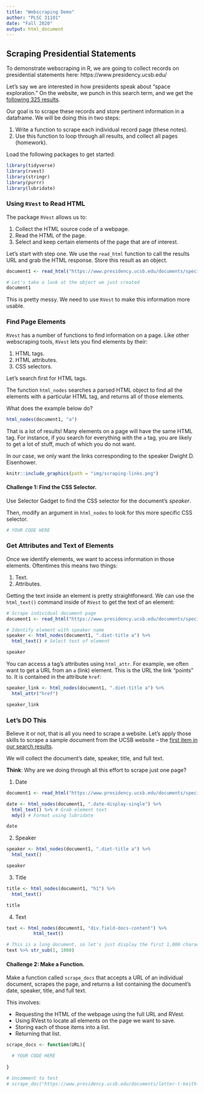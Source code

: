 ```yaml
---
title: "Webscraping Demo"
author: "PLSC 31101"
date: "Fall 2020"
output: html_document
---
```


## Scraping Presidential Statements

To demonstrate webscraping in R, we are going to collect records on presidential statements here: https://www.presidency.ucsb.edu/

Let's say we are interested in how presidents speak about "space exploration." On the website, we punch in this search term, and we get the [following 325 results](https://www.presidency.ucsb.edu/advanced-search?field-keywords=%22space+exploration%22&field-keywords2=&field-keywords3=&from%5Bdate%5D=&to%5Bdate%5D=&person2=&items_per_page=100). 

Our goal is to scrape these records and store pertinent information in a dataframe. We will be doing this in two steps:

1. Write a function to scrape each individual record page (these notes).
2. Use this function to loop through all results, and collect all pages (homework).

Load the following packages to get started:

```r
library(tidyverse)
library(rvest)
library(stringr)
library(purrr)
library(lubridate)
```

### Using `RVest` to Read HTML

The package `RVest` allows us to:

1. Collect the HTML source code of a webpage.
2. Read the HTML of the page.
3. Select and keep certain elements of the page that are of interest.

Let's start with step one. We use the `read_html` function to call the results URL and grab the HTML response. Store this result as an object.

```r
document1 <- read_html("https://www.presidency.ucsb.edu/documents/special-message-the-congress-relative-space-science-and-exploration")

# Let's take a look at the object we just created
document1
```
This is pretty messy. We need to use `RVest` to make this information more usable.

### Find Page Elements

`RVest` has a number of functions to find information on a page. Like other webscraping tools, `RVest` lets you find elements by their:

1. HTML tags.
2. HTML attributes.
3. CSS selectors.

Let's search first for HTML tags.

The function `html_nodes` searches a parsed HTML object to find all the elements with a particular HTML tag, and returns all of those elements.

What does the example below do?

```r
html_nodes(document1, "a")
```

That is a lot of results! Many elements on a page will have the same HTML tag. For instance, if you search for everything with the `a` tag, you are likely to get a lot of stuff, much of which you do not want. 

In our case, we only want the links corresponding to the speaker Dwight D. Eisenhower.

```r
knitr::include_graphics(path = "img/scraping-links.png")
```

#### Challenge 1: Find the CSS Selector. {-}

Use Selector Gadget to find the CSS selector for the document's *speaker*.

Then, modify an argument in `html_nodes` to look for this more specific CSS selector.

```r
# YOUR CODE HERE
```

### Get Attributes and Text of Elements

Once we identify elements, we want to access information in those elements. Oftentimes this means two things:

1) Text.
2) Attributes.

Getting the text inside an element is pretty straightforward. We can use the `html_text()` command inside of `RVest` to get the text of an element:

```r
# Scrape individual document page
document1 <- read_html("https://www.presidency.ucsb.edu/documents/special-message-the-congress-relative-space-science-and-exploration")

# Identify element with speaker name
speaker <- html_nodes(document1, ".diet-title a") %>% 
  html_text() # Select text of element

speaker
```

You can access a tag's attributes using `html_attr`. For example, we often want to get a URL from an `a` (link) element. This is the URL the link "points" to. It is contained in the attribute `href`:

```r
speaker_link <- html_nodes(document1, ".diet-title a") %>% 
  html_attr("href")

speaker_link
```

### Let's DO This

Believe it or not, that is all you need to scrape a website. Let's apply those skills to scrape a sample document from the UCSB website -- the [first item in our search results]("http://www.presidency.ucsb.edu/documents/letter-t-keith-glennan-administrator-national-aeronautics-and-space-administration"). 

We will collect the document's date, speaker, title, and full text.

**Think**: Why are we doing through all this effort to scrape just one page?

1. Date

```r
document1 <- read_html("https://www.presidency.ucsb.edu/documents/special-message-the-congress-relative-space-science-and-exploration")

date <- html_nodes(document1, ".date-display-single") %>%
  html_text() %>% # Grab element text
  mdy() # Format using lubridate

date
```

2. Speaker

```r
speaker <- html_nodes(document1, ".diet-title a") %>%
  html_text()

speaker
```

3. Title

```r
title <- html_nodes(document1, "h1") %>%
  html_text()

title
```

4. Text

```r
text <- html_nodes(document1, "div.field-docs-content") %>%
          html_text()

# This is a long document, so let's just display the first 1,000 characters
text %>% str_sub(1, 1000) 
```

#### Challenge 2: Make a Function. {-}

Make a function called `scrape_docs` that accepts a URL of an individual document, scrapes the page, and returns a list containing the document's date, speaker, title, and full text.

This involves:

- Requesting the HTML of the webpage using the full URL and RVest.
- Using RVest to locate all elements on the page we want to save.
- Storing each of those items into a list.
- Returning that list.

```r
scrape_docs <- function(URL){

  # YOUR CODE HERE
  
}

# Uncomment to test
# scrape_doc("https://www.presidency.ucsb.edu/documents/letter-t-keith-glennan-administrator-national-aeronautics-and-space-administration")
```
